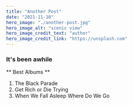 ```yaml
---
title: "Another Post"
date: "2021-11-10"
hero_image: "./another-post.jpg"
hero_image_alt: "scenic view"
hero_image_credit_text: "author"
hero_image_credit_link: "https://unsplash.com"
---
```


### It's been awhile

** Best Albums **

1. The Black Parade
1. Get Rich or Die Trying
1. When We Fall Asleep Where Do We Go
